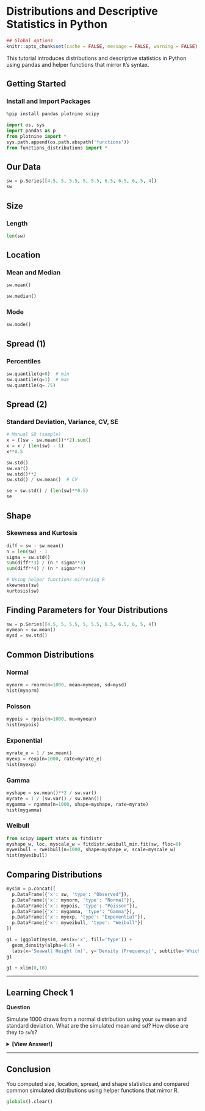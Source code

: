 # Distributions and Descriptive Statistics in Python

```r
## Global options
knitr::opts_chunk$set(cache = FALSE, message = FALSE, warning = FALSE)
```

This tutorial introduces distributions and descriptive statistics in Python using pandas and helper functions that mirror `R`'s syntax.

## Getting Started {-}

### Install and Import Packages {-}

```python
%pip install pandas plotnine scipy
```

```python
import os, sys
import pandas as p
from plotnine import *
sys.path.append(os.path.abspath('functions'))
from functions_distributions import *
```

## Our Data

```python
sw = p.Series([4.5, 5, 5.5, 5, 5.5, 6.5, 6.5, 6, 5, 4])
sw
```

## Size

### Length

```python
len(sw)
```

## Location

### Mean and Median

```python
sw.mean()
```

```python
sw.median()
```

### Mode

```python
sw.mode()
```

## Spread (1)

### Percentiles

```python
sw.quantile(q=0)  # min
sw.quantile(q=1)  # max
sw.quantile(q=.75)
```

## Spread (2)

### Standard Deviation, Variance, CV, SE

```python
# Manual SD (sample)
x = ((sw - sw.mean())**2).sum()
x = x / (len(sw) - 1)
x**0.5
```

```python
sw.std()
sw.var()
sw.std()**2
sw.std() / sw.mean()  # CV
```

```python
se = sw.std() / (len(sw)**0.5)
se
```

## Shape

### Skewness and Kurtosis

```python
diff = sw - sw.mean()
n = len(sw) - 1
sigma = sw.std()
sum(diff**3) / (n * sigma**3)
sum(diff**4) / (n * sigma**4)
```

```python
# Using helper functions mirroring R
skewness(sw)
kurtosis(sw)
```

## Finding Parameters for Your Distributions

```python
sw = p.Series([4.5, 5, 5.5, 5, 5.5, 6.5, 6.5, 6, 5, 4])
mymean = sw.mean()
mysd = sw.std()
```

## Common Distributions

### Normal

```python
mynorm = rnorm(n=1000, mean=mymean, sd=mysd)
hist(mynorm)
```

### Poisson

```python
mypois = rpois(n=1000, mu=mymean)
hist(mypois)
```

### Exponential

```python
myrate_e = 1 / sw.mean()
myexp = rexp(n=1000, rate=myrate_e)
hist(myexp)
```

### Gamma

```python
myshape = sw.mean()**2 / sw.var()
myrate = 1 / (sw.var() / sw.mean())
mygamma = rgamma(n=1000, shape=myshape, rate=myrate)
hist(mygamma)
```

### Weibull

```python
from scipy import stats as fitdistr
myshape_w, loc, myscale_w = fitdistr.weibull_min.fit(sw, floc=0)
myweibull = rweibull(n=1000, shape=myshape_w, scale=myscale_w)
hist(myweibull)
```

## Comparing Distributions

```python
mysim = p.concat([
  p.DataFrame({'x': sw, 'type': "Observed"}),
  p.DataFrame({'x': mynorm, 'type': "Normal"}),
  p.DataFrame({'x': mypois, 'type': "Poisson"}),
  p.DataFrame({'x': mygamma, 'type': "Gamma"}),
  p.DataFrame({'x': myexp, 'type': "Exponential"}),
  p.DataFrame({'x': myweibull, 'type': "Weibull"})
])

g1 = (ggplot(mysim, aes(x='x', fill='type')) +
  geom_density(alpha=0.5) +
  labs(x='Seawall Height (m)', y='Density (Frequency)', subtitle='Which distribution fits best?', fill='Type'))
g1
```

```python
g1 + xlim(0,10)
```

---

## Learning Check 1 {.unnumbered .LC}

**Question**

Simulate 1000 draws from a normal distribution using your `sw` mean and standard deviation. What are the simulated mean and sd? How close are they to `sw`’s?

<details><summary>**[View Answer!]**</summary>

```python
mymean = sw.mean(); mysd = sw.std()
m = rnorm(1000, mean=mymean, sd=mysd)
[m.mean(), m.std()]
```

</details>

---

## Conclusion {.unnumbered}

You computed size, location, spread, and shape statistics and compared common simulated distributions using helper functions that mirror R.

```python
globals().clear()
```

